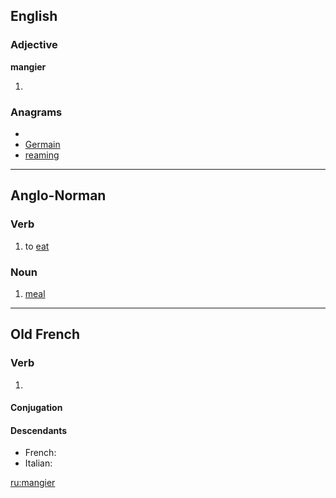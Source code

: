 ==English==

===Adjective===
'''mangier'''

# {{comparative of|[[mangy]]}}

===Anagrams===
* {{alphagram|aegimnr}}
* [[Germain#English|Germain]]
* [[reaming#English|reaming]]

----

==Anglo-Norman==

===Verb===
{{infl|xno|verb}}

# to [[eat]]

===Noun===
{{xno-noun|m}}

# [[meal]]

----

==Old French==

===Verb===
{{infl|fro|verb}}

# {{alternative spelling of|[[mengier#Old French|mengier]]|lang=fro}}

====Conjugation====
{{fro-conj-ier|mang|avoir}}

====Descendants====
* French: {{l|fr|manger}}
* Italian: {{l|it|mangiare}}

[[ru:mangier]]